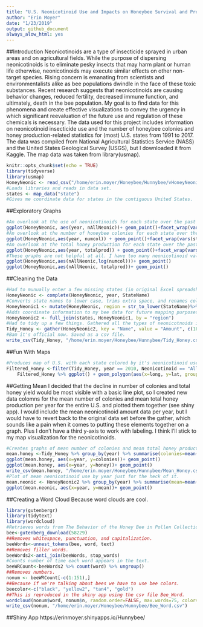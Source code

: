 ```yaml
---
title: "U.S. Neonicotinoid Use and Impacts on Honeybee Survival and Productivity"
author: "Erin Moyer"
date: "1/23/2019"
output: github_document
always_alow_html: yes
---
```


##Introduction
Neonicotinoids are a type of insecticide sprayed in urban areas and on agricultural fields. While the purpose of dispersing neonicotinoids is to eliminate pesky insects that may harm plant or human life otherwise, neonicotinoids may execute similar effects on other non-target species. Rising concern is emanating from scientists and environmentalists alike as bee populations dwindle in the face of these toxic substances. Recent research suggests that neonicotinoids are causing behavior changes, reduced fertility, decreased immune function, and ultimately, death in the bee population. My goal is to find data for this phenomena and create effective visualizations to convey the urgency in which significant reevaluation of the future use and regulation of these chemicals is necessary. 
The data used for this project includes information on neonicotinoid insecticide use and the number of honeybee colonies and honey production-related statistics for (most) U.S. states from 1991 to 2017. The data was compiled from National Agricultural Statistics Service (NASS) and the United States Geological Survey (USGS), but I downloaded it from Kaggle. The map data was taken from library(usmap).

```r
knitr::opts_chunk$set(echo = TRUE)
library(tidyverse)
library(usmap)
HoneyNeonic <- read_csv("/home/erin.moyer/Honeybee/Hunnybee/vHoneyNeonic_v03.csv")
#Loads libraries and reads in data set. 
states <- map_data("state")
#Gives me coordinate data for states in the contiguous United States.
```

##Exploratory Graphs
```r
#An overlook at the use of neonicotinoids for each state over the past three decades.
ggplot(HoneyNeonic, aes(year, nAllNeonic))+ geom_point()+facet_wrap(vars(state), scales= "free")
#An overlook at the number of honeybee colonies for each state over the past three decades.
ggplot(HoneyNeonic,aes(year, numcol)) + geom_point()+facet_wrap(vars(state), scales= "free")
#An overlook at the total honey production for each state over the past three decades.
ggplot(HoneyNeonic,aes(year, totalprod)) + geom_point()+facet_wrap(vars(state), scales= "free")
#These graphs are not helpful at all. I have too many neonicotinoid values on the lower end of the spectrum to be useful. Also, some states have less bee colonies than others because they have less agricultural land and therefore less need to raise honeybee colonies. 
ggplot(HoneyNeonic,aes(nAllNeonic,log(numcol)))+ geom_point()
ggplot(HoneyNeonic,aes(nAllNeonic, totalprod))+ geom_point()
```

##Cleaning the Data
```r
#Had to munually enter a few missing states (in original Excel spreadsheet) in conjuction with this complete command to fill in missing states.
HoneyNeonic <- complete(HoneyNeonic, year, StateName)
#Converts state names to lower case, trims extra space, and renames colomn to "region" to match the entries in the states data.
HoneyNeonic1 <- mutate(HoneyNeonic, region = str_to_lower(StateName)%>% str_trim(side="both"))
#Adds coordinate information to my bee data for future mapping purposes. 
HoneyNeonic2 <- full_join(states, HoneyNeonic1, by = "region")
#Had to tidy up a few things. Gathered all the types of neonicotnoids into one colomn and their values into the other. This way I can filter by type of neonicotinoid. Also got rid of the pesky "n" in front of each of the names and a bunch of variables I don't care about for this project. 
Tidy_Honey <- gather(HoneyNeonic2, key = "Name", value = "Amount", c(18:23), na.rm = FALSE) %>% mutate(Neonicotinoid = str_remove(Name, pattern = "^n")) %>% select(c(1,2,3,5,7,10,11,12,19,20))
#Bam it's official now. Saved as a csv file.
write_csv(Tidy_Honey, "/home/erin.moyer/Honeybee/Hunnybee/Tidy_Honey.csv")
```

##Fun With Maps
```r
#Produces map of U.S. with each state colored by it's neonicotinoid use for the given year. Recreated this in a shiny app where the year and the type of neonicotinoid can be selected for.
Filtered_Honey <-filter(Tidy_Honey, year == 2010, Neonicotinoid == "AllNeonic")
    Filtered_Honey %>% ggplot() + geom_polygon(aes(x=long, y=lat, group = group, fill = Amount)) + scale_fill_continuous(low = "thistle2", high = "darkred", na.value = "white", guide="colorbar")
```

##Getting Mean
I decided that the decline in number of colonies and total honey yield would be most visible with a basic line plot, so I created new data colomns for the mean number of colonies and mean total honey production per year for the entire U.S. and plotted them together (see shiny app). I would include the mean neonicotinoid amount data per year, but I would have to revert back to the original data set before the gather, which sounds like a pain when it comes to putting these elements together on a graph. Plus I don't have a third y-axis to work with labeling. I think I'll stick to my map visualization for the neonicotinoids.
```r
#Creates graphs of mean number of colonies and mean total honey production per year.
mean.honey <-Tidy_Honey %>% group_by(year) %>% summarise(colonies=mean(numcol, na.rm = TRUE), honey=mean(totalprod, na.rm = TRUE))
ggplot(mean.honey, aes(x=year, y=colonies))+ geom_point()
ggplot(mean.honey, aes(x=year, y=honey))+ geom_point()
write_csv(mean.honey, "/home/erin.moyer/Honeybee/Hunnybee/Mean_Honey.csv")
#Plot of mean neonicotinoid use by year just for the heck of it.
mean.neonic <- HoneyNeonic2 %>% group_by(year) %>% summarise(mean=mean(nAllNeonic, na.rm = TRUE))
ggplot(mean.neonic, aes(x=year, y=mean))+ geom_point()
```

##Creating a Word Cloud
Because word clouds are cool.
```r
library(gutenbergr)
library(tidytext)
library(wordcloud)
#Retrieves words from The Behavior of the Honey Bee in Pollen Collection by Dana Brackenridge Casteel
bee<-gutenberg_download(58229)
##Removes whitespace, punctuation, and capitalization.
beeWords<-unnest_tokens(bee, word, text)
##Removes filler words.
beeWords2<-anti_join(beeWords, stop_words)
#Counts number of time each word appears in the text.
beeWRCount<-beeWords2 %>% count(word) %>% ungroup() 
##Removes numbers.
nonum <- beeWRCount[-c(1:151),]
##Because if we're talking about bees we have to use bee colors.
beecolor<-c("black", "yellow2", "tan4", "gold")
##This is reproduced in the shiny app using the csv file Bee_Word.
wordcloud(nonum$word, nonum$n, random.order=FALSE, max.words=75, colors=beecolor)
write_csv(nonum, "/home/erin.moyer/Honeybee/Hunnybee/Bee_Word.csv")
```

##Shiny App
https://erinmoyer.shinyapps.io/Hunnybee/